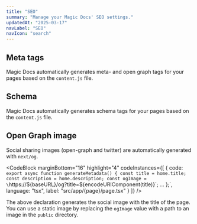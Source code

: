 ```yaml
---
title: "SEO"
summary: "Manage your Magic Docs' SEO settings."
updatedAt: "2025-03-17"
navLabel: "SEO"
navIcon: "search"
---
```


## Meta tags

Magic Docs automatically generates meta- and open graph tags for your pages based on the `content.js` file.

## Schema

Magic Docs automatically generates schema tags for your pages based on the `content.js` file.

## Open Graph image

Social sharing images (open-graph and twitter) are automatically generated with `next/og`.

<CodeBlock
    marginBottom="16"
    highlight="4"
    codeInstances={[
      {
        code:
`export async function generateMetadata() {
  const title = home.title;
  const description = home.description;
  const ogImage = \`https://\${baseURL}/og?title=\${encodeURIComponent(title)}\`;
   ...
};`,
        language: "tsx",
        label: "src/app/{page}/page.tsx"
      }
    ]}
/>

The above declaration generates the social image with the title of the page. You can use a static image by replacing the `ogImage` value with a path to an image in the `public` directory.